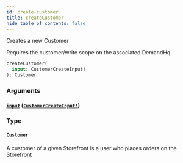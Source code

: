 ```yaml
---
id: create-customer
title: createCustomer
hide_table_of_contents: false
---
```



Creates a new Customer
                
Requires the customer/write scope on the associated DemandHq.

```graphql
createCustomer(
  input: CustomerCreateInput!
): Customer
```


### Arguments

#### [`input`](#) ([`CustomerCreateInput!`](/developers/demandhq-apis/demand-api/graphql/reference/inputs/customer-create-input))




### Type

#### [`Customer`](/developers/demandhq-apis/demand-api/graphql/reference/objects/customer)

A customer of a given Storefront is a user who places orders on the Storefront




